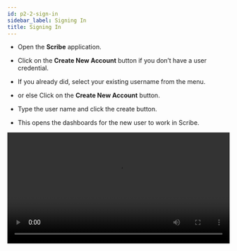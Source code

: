 ```yaml
---
id: p2-2-sign-in
sidebar_label: Signing In
title: Signing In
---
```


-   Open the **Scribe** application.

-   Click on the **Create New Account** button if you don’t have a user credential.

-   If you already did, select your existing username from the menu. 

-   or else Click on the **Create New Account** button.

-   Type the user name and click the create button.

-   This opens the dashboards for the new user to work in Scribe.

<video controls src="/autographaAssetsV2/how-to/signing-in.mov" width="100%" type="video/mov"/>

<h2>Sign in function </h2>

Scribe enables multiple users on the same computer to use the same application while maintaining separate project data.
It can be difficult to locate the project and user name when multiple users are using the same computer.
To assist with this, there is a "View More" option on the "Sign In" page. This feature allows users to choose between active and inactive user names.

**Steps**: 

-   Click on the “View More” button, 
-   There are two options on the page. "Active"  and "Archived"
-   The list of user names is displayed in the Active section.
-   You can archive the user by selecting the user name and clicking the delete button.
-   The chosen user name will be archived.

**To restore the archived user name,**

-   Click on view more.
-   Select the Archive tab.
-   A list of archived user names appears.
-   Next to the user name, click the update icon.
-   The selected user name appears in the active list.

<video controls src="/autographaAssetsV2/how-to/sigindeleteaechive.mov" width="100%" type="video/mov"/>
